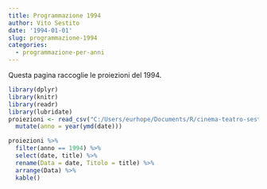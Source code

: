 ```yaml
---
title: Programmazione 1994
author: Vito Sestito
date: '1994-01-01'
slug: programmazione-1994
categories:
  - programmazione-per-anni
---
```



Questa pagina raccoglie le proiezioni del 1994.


```r
library(dplyr)
library(knitr)
library(readr)
library(lubridate)
proiezioni <- read_csv("C:/Users/eurhope/Documents/R/cinema-teatro-sestito/static/data/programmazione_agende.csv") %>% 
  mutate(anno = year(ymd(date)))
```


```r
proiezioni %>% 
  filter(anno == 1994) %>% 
  select(date, title) %>% 
  rename(Data = date, Titolo = title) %>% 
  arrange(Data) %>% 
  kable()
```

